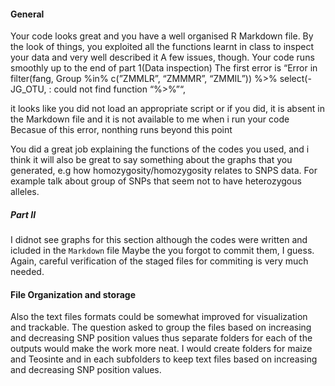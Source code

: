 #### General
Your code looks great and you have a well organised R Markdown file. 
By the look of things, you exploited all the functions learnt in class to inspect your data and very well described it
A few issues, though.
Your code runs smoothly up to the end of part 1(Data inspection)
The first error is 
"Error in filter(fang, Group %in% c("ZMMLR", "ZMMMR", "ZMMIL")) %>% select(-JG_OTU,  :   could not find function "%>%"", 

it looks like you did not load an appropriate script or if you did, it is absent in the Markdown file 
and it is not available to me when i run your code
Becasue of this error, nonthing runs beyond this point

You did a great job explaining the functions of the codes you used, and i think it will also be great to say something about 
the graphs that you generated, e.g how homozygosity/homozygosity relates to SNPS data.
For example talk about group of SNPs that seem not to have heterozygous alleles.

##### Part II
I didnot see graphs for this section although the codes were written and icluded in the `Markdown` file Maybe the you forgot to commit them, I guess.
Again, careful verification of the staged files for commiting is very much needed.

####  File Organization and storage
Also the text files formats could be somewhat improved for visualization and trackable. 
The question asked to group the files based on increasing and decreasing SNP position values thus separate folders for each of 
the outputs would make the work more neat. 
I would create folders for maize and Teosinte and in each subfolders to keep text files based on increasing and decreasing SNP position values.  
